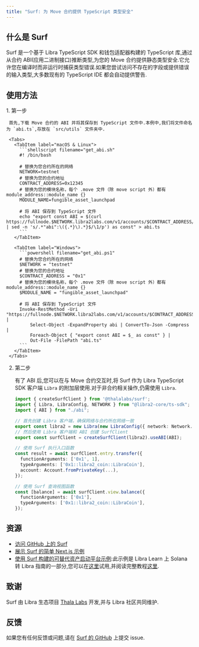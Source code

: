 ```yaml
---
title: "Surf: 为 Move 合约提供 TypeScript 类型安全"
---
```



## 什么是 Surf

Surf 是一个基于 Libra TypeScript SDK 和钱包适配器构建的 TypeScript 库,通过从合约 ABI(应用二进制接口)推断类型,为您的 Move 合约提供静态类型安全.它允许您在编译时而非运行时捕获类型错误.如果您尝试访问不存在的字段或提供错误的输入类型,大多数现有的 TypeScript IDE 都会自动提供警告.

## 使用方法

<Steps>
  1. 第一步

     首先,下载 Move 合约的 ABI 并将其保存到 TypeScript 文件中.本例中,我们将文件命名为 `abi.ts`,存放在 `src/utils` 文件夹中.

     <Tabs>
       <TabItem label="macOS & Linux">
         ```shellscript filename="get_abi.sh"
         #! /bin/bash

         # 替换为您合约所在的网络
         NETWORK=testnet
         # 替换为您的合约地址
         CONTRACT_ADDRESS=0x12345
         # 替换为您的模块名称，每个 .move 文件（除 move script 外）都有 module_address::module_name {}
         MODULE_NAME=fungible_asset_launchpad

         # 将 ABI 保存到 TypeScript 文件
         echo "export const ABI = $(curl https://fullnode.$NETWORK.libra2labs.com/v1/accounts/$CONTRACT_ADDRESS/module/$MODULE_NAME | sed -n 's/.*"abi":\({.*}\).*}$/\1/p') as const" > abi.ts
         ```
       </TabItem>

       <TabItem label="Windows">
         ```powershell filename="get_abi.ps1"
         # 替换为您合约所在的网络
         $NETWORK = "testnet"
         # 替换为您的合约地址
         $CONTRACT_ADDRESS = "0x1"
         # 替换为您的模块名称，每个 .move 文件（除 move script 外）都有 module_address::module_name {}
         $MODULE_NAME = "fungible_asset_launchpad"

         # 将 ABI 保存到 TypeScript 文件
         Invoke-RestMethod -Uri "https://fullnode.$NETWORK.libra2labs.com/v1/accounts/$CONTRACT_ADDRESS/module/$MODULE_NAME" |
             Select-Object -ExpandProperty abi | ConvertTo-Json -Compress |
             Foreach-Object { "export const ABI = $_ as const" } |
             Out-File -FilePath "abi.ts"
         ```
       </TabItem>
     </Tabs>

  2. 第二步

     有了 ABI 后,您可以在与 Move 合约交互时,将 Surf 作为 Libra TypeScript SDK 客户端 `Libra` 的附加层使用.对于非合约相关操作,仍需使用 `Libra`.

     ```typescript filename="src/utils/libra2.ts"
     import { createSurfClient } from '@thalalabs/surf';
     import { Libra, LibraConfig, NETWORK } from "@libra2-core/ts-sdk";
     import { ABI } from "./abi";

     // 首先创建 Libra 客户端，确保网络与合约所在网络一致
     export const libra2 = new Libra(new LibraConfig({ network: Network.DEVNET }));
     // 然后使用 Libra 客户端和 ABI 创建 SurfClient
     export const surfClient = createSurfClient(libra2).useABI(ABI);

     // 使用 Surf 执行入口函数
     const result = await surfClient.entry.transfer({
       functionArguments: ['0x1', 1],
       typeArguments: ['0x1::libra2_coin::LibraCoin'],
       account: Account.fromPrivateKey(...),
     });

     // 使用 Surf 查询视图函数
     const [balance] = await surfClient.view.balance({
       functionArguments: ['0x1'],
       typeArguments: ['0x1::libra2_coin::LibraCoin'],
     });
     ```
</Steps>

## 资源

- [访问 GitHub 上的 Surf](https://github.com/ThalaLabs/surf)
- [展示 Surf 的简单 Next.js 示例](https://github.com/ThalaLabs/surf/tree/main/example)
- [使用 Surf 构建的可替代资产启动平台示例](https://github.com/libra2org/move-by-examples/tree/main/fungible-asset-launchpad):此示例是 Libra Learn 上 Solana 转 Libra 指南的一部分,您可以在[这里](https://fungible-asset-launchpad.vercel.app/)试用,并阅读完整教程[这里](https://learn.libra2labs.com/en/tutorials/aptogotchi-intermediate/fungible-assets?workshop=solana-to-libra2).

## 致谢

Surf 由 Libra 生态项目 [Thala Labs](https://thala.fi/) 开发,并与 Libra 社区共同维护.

## 反馈

如果您有任何反馈或问题,请在 [Surf 的 GitHub](https://github.com/ThalaLabs/surf/issues) 上提交 issue.
